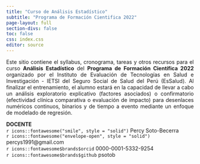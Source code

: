 ```yaml
---
title: "Curso de Análisis Estadístico"
subtitle: "Programa de Formación Cientifica 2022"
page-layout: full
section-divs: false
toc: false
css: index.css
editor: source
---
```


::: grid
::: g-col-8
<p align="justify">Este sitio contiene el syllabus, cronograma, tareas y otros recursos para el curso **Análisis Estadístico** del **Programa de Formación Científica 2022** organizado por el Instituto de Evaluación de Tecnologías en Salud e Investigación - IETSI del Seguro Social de Salud del Perú (EsSalud). Al finalizar el entrenamiento, el alumno estará en la capacidad de llevar a cabo un análisis exploratorio explicativo (factores asociados) o confirmatorio (efectividad clínica comparativa o evaluación de impacto) para desenlaces numéricos continuos, binarios y de tiempo a evento mediante un enfoque de modelado de regresión. </p>
:::

::: g-col-4
**DOCENTE**<br>
`r icons::fontawesome("smile", style = "solid")` Percy Soto-Becerra<br> `r icons::fontawesome("envelope-open", style = "solid")` percys1991\@gmail.com<br> 
`r icons::fontawesome$brands$orcid` 0000-0001-5332-9254<br> 
`r icons::fontawesome$brands$github` psotob
:::
:::
